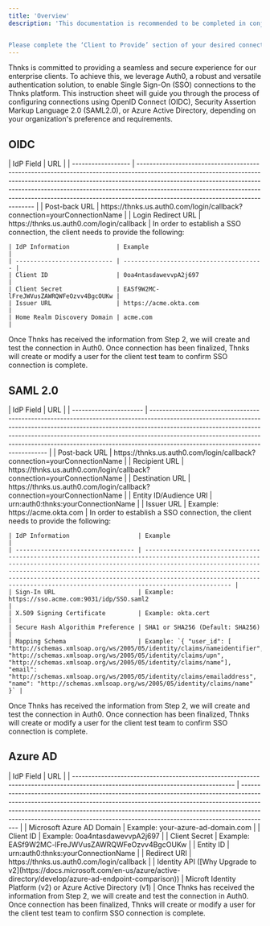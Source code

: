 ```yaml
---
title: 'Overview'
description: 'This documentation is recommended to be completed in conjunction with a member of the Thnks SSO team for exchanging sensitive information.


Please complete the ‘Client to Provide’ section of your desired connection and send back to sso@thnks.com. A member of our team will follow up shortly.  In your email back please be sure to provide the connectionName used as well.'
---
```


Thnks is committed to providing a seamless and secure experience for our enterprise clients. To achieve this, we leverage Auth0, a robust and versatile authentication solution, to enable Single Sign-On (SSO) connections to the Thnks platform. This instruction sheet will guide you through the process of configuring connections using OpenID Connect (OIDC), Security Assertion Markup Language 2.0 (SAML2.0), or Azure Active Directory, depending on your organization's preference and requirements.

## OIDC

<Steps>
  <Step title="Thnks Information">
    | IdP Field          | URL                                                                                                                                                                                                                                                                                                                                                                    |
    | ------------------ | ---------------------------------------------------------------------------------------------------------------------------------------------------------------------------------------------------------------------------------------------------------------------------------------------------------------------------------------------------------------------- |
    | Post-back URL      | https://thnks.us.auth0.com/login/callback?connection=<Tooltip tip="yourConnectionName is provided by Thnks and will always be the name of your company.  If you feel comfortable completing without a Thnks Team member then please respond to sso@thnks.com with yourConnectionName (case sensitive) and your X.509 Signing Certificate">yourConnectionName</Tooltip> |
    | Login Redirect URL | https://thnks.us.auth0.com/login/callback                                                                                                                                                                                                                                                                                                                              |
  </Step>

  <Step title="Client Information">
    In order to establish a SSO connection, the client needs to provide the following:

    | IdP Information             | Example                                 |
    | --------------------------- | --------------------------------------- |
    | Client ID                   | 0oa4ntasdawevvpA2j697                   |
    | Client Secret               | EASf9W2MC-lFreJWVusZAWRQWFeOzvv4BgcOUKw |
    | Issuer URL                  | https://acme.okta.com                   |
    | Home Realm Discovery Domain | acme.com                                |
  </Step>

  <Step title="Verification">
    Once Thnks has received the information from Step 2, we will create and test the connection in Auth0.
  </Step>

  <Step title="Testing">
    Once connection has been finalized, Thnks will create or modify a user for the client test team to confirm SSO connection is complete.
  </Step>
</Steps>

## SAML 2.0

<Steps>
  <Step title="Thnks Information">
    | IdP Field              | URL                                                                                                                                                                                                                                                                                                                                                                    |
    | ---------------------- | ---------------------------------------------------------------------------------------------------------------------------------------------------------------------------------------------------------------------------------------------------------------------------------------------------------------------------------------------------------------------- |
    | Post-back URL          | https://thnks.us.auth0.com/login/callback?connection=<Tooltip tip="yourConnectionName is provided by Thnks and will always be the name of your company.  If you feel comfortable completing without a Thnks Team member then please respond to sso@thnks.com with yourConnectionName (case sensitive) and your X.509 Signing Certificate">yourConnectionName</Tooltip> |
    | Recipient URL          | https://thnks.us.auth0.com/login/callback?connection=<Tooltip tip="yourConnectionName is provided by Thnks and will always be the name of your company.  If you feel comfortable completing without a Thnks Team member then please respond to sso@thnks.com with yourConnectionName (case sensitive) and your X.509 Signing Certificate">yourConnectionName</Tooltip> |
    | Destination URL        | https://thnks.us.auth0.com/login/callback?connection=<Tooltip tip="yourConnectionName is provided by Thnks and will always be the name of your company.  If you feel comfortable completing without a Thnks Team member then please respond to sso@thnks.com with yourConnectionName (case sensitive) and your X.509 Signing Certificate">yourConnectionName</Tooltip> |
    | Entity ID/Audience URI | urn:auth0:thnks:<Tooltip tip="yourConnectionName is provided by Thnks and will always be the name of your company.  If you feel comfortable completing without a Thnks Team member then please respond to sso@thnks.com with yourConnectionName (case sensitive) and your X.509 Signing Certificate">yourConnectionName</Tooltip>                                      |
    | Issuer URL             | Example: https://acme.okta.com                                                                                                                                                                                                                                                                                                                                         |
  </Step>

  <Step title="Client Information">
    In order to establish a SSO connection, the client needs to provide the following:

    | IdP Information                   | Example                                                                                                                                                                                                                                                                                                                                                                                |
    | --------------------------------- | -------------------------------------------------------------------------------------------------------------------------------------------------------------------------------------------------------------------------------------------------------------------------------------------------------------------------------------------------------------------------------------- |
    | Sign-In URL                       | Example: https://sso.acme.com:9031/idp/SSO.saml2                                                                                                                                                                                                                                                                                                                                       |
    | X.509 Signing Certificate         | Example: okta.cert                                                                                                                                                                                                                                                                                                                                                                     |
    | Secure Hash Algorithim Preference | SHA1 or SHA256 (Default: SHA256)                                                                                                                                                                                                                                                                                                                                                       |
    | Mapping Schema                    | Example: `{ "user_id": [  "http://schemas.xmlsoap.org/ws/2005/05/identity/claims/nameidentifier",  "http://schemas.xmlsoap.org/ws/2005/05/identity/claims/upn",  "http://schemas.xmlsoap.org/ws/2005/05/identity/claims/name"], "email": "http://schemas.xmlsoap.org/ws/2005/05/identity/claims/emailaddress", "name": "http://schemas.xmlsoap.org/ws/2005/05/identity/claims/name" }` |
  </Step>

  <Step title="Verification">
    Once Thnks has received the information from Step 2, we will create and test the connection in Auth0.
  </Step>

  <Step title="Testing">
    Once connection has been finalized, Thnks will create or modify a user for the client test team to confirm SSO connection is complete.
  </Step>
</Steps>

## Azure AD

<Steps>
  <Step title="Client Information">
    | IdP Field                                                                                                                        | URL                                                                                                                                                                                                                                                                                                                               |
    | -------------------------------------------------------------------------------------------------------------------------------- | --------------------------------------------------------------------------------------------------------------------------------------------------------------------------------------------------------------------------------------------------------------------------------------------------------------------------------- |
    | Microsoft Azure AD Domain                                                                                                        | Example: your-azure-ad-domain.com                                                                                                                                                                                                                                                                                                 |
    | Client ID                                                                                                                        | Example: 0oa4ntasdawevvpA2j697                                                                                                                                                                                                                                                                                                    |
    | Client Secret                                                                                                                    | Example: EASf9W2MC-lFreJWVusZAWRQWFeOzvv4BgcOUKw                                                                                                                                                                                                                                                                                  |
    | Entity ID                                                                                                                        | urn:auth0:thnks:<Tooltip tip="yourConnectionName is provided by Thnks and will always be the name of your company.  If you feel comfortable completing without a Thnks Team member then please respond to sso@thnks.com with yourConnectionName (case sensitive) and your X.509 Signing Certificate">yourConnectionName</Tooltip> |
    | Redirect URI                                                                                                                     | https://thnks.us.auth0.com/login/callback                                                                                                                                                                                                                                                                                         |
    | Identity API ([Why Upgrade to v2](https://docs.microsoft.com/en-us/azure/active-directory/develop/azure-ad-endpoint-comparison)) | Microft Identity Platform (v2) or Azure Active Directory (v1)                                                                                                                                                                                                                                                                     |
  </Step>

  <Step title="Verification">
    Once Thnks has received the information from Step 2, we will create and test the connection in Auth0.
  </Step>

  <Step title="Testing">
    Once connection has been finalized, Thnks will create or modify a user for the client test team to confirm SSO connection is complete.
  </Step>
</Steps>